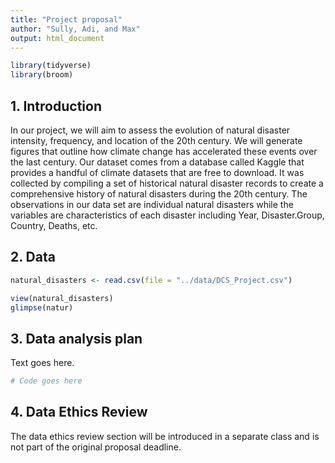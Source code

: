 ```yaml
---
title: "Project proposal"
author: "Sully, Adi, and Max"
output: html_document
---
```


```r
library(tidyverse)
library(broom)
```

## 1. Introduction

In our project, we will aim to assess the evolution of natural disaster intensity, frequency, and location of the 20th century. We will generate figures that outline how climate change has accelerated these events over the last century. Our dataset comes from a database called Kaggle that provides a handful of climate datasets that are free to download. It was collected by compiling a set of historical natural disaster records to create a comprehensive history of natural disasters during the 20th century. The observations in our data set are individual natural disasters while the variables are characteristics of each disaster including Year, Disaster.Group, Country, Deaths, etc. 

## 2. Data

```r
natural_disasters <- read.csv(file = "../data/DCS_Project.csv")

view(natural_disasters)
glimpse(natur)
```



## 3. Data analysis plan

Text goes here.


```r
# Code goes here
```


## 4. Data Ethics Review

The data ethics review section will be introduced in a separate class and is not part of the original proposal deadline.

